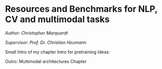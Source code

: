 # Resources and Benchmarks for NLP, CV and multimodal tasks

*Author: Christopher Marquardt*

*Supervisor: Prof. Dr. Christian Heumann*

Small Intro of my chapter
\begin{itemize}
  \item Explain that pre-training is huge part why NLP and CV models perform good
  \item Hint also that combination of both will be rest of the book
\end{itemize}



Intro for pretraining Ideas:
\begin{itemize}
  \item like an athlete. 
  \item Need some base fitness (=pre-training)
  \item Same like in reality pre-training differs between models. 
\end{itemize}

\subsection{Pre-training}
  \subsubsection{Resources for pre-training}
    \begin{itemize}
      \item how does pre-training look for NLP, CV, MML
      \item State and explain 3-4 of the most used resources (maybe add more)
      \item (How much effort to clean pre-training data)
      \item provide resources to find more (papers with code, ...)
      \item availability and size of pre-training for different modalities
        \begin{itemize}
          \item NLP > CV > MML (MML pretty new compared to others)
          \item Most of them not public (not good; Example JFT-300M)
          \item What role does size play (logarithmic)
        \end{itemize}
      \item How has pre-training changed or has it even changed in modalities
        \begin{itemize}
            \item CV: still all train on ImageNet ("Are we done with ImageNet") and poor performance of ObjectNet
            \item use of noisy data; ?quantity > quality?
          \end{itemize}
    \end{itemize}
    
  \subsubsection{Use of resources}
    \begin{itemize}
      \item How pre-training is used in different modalities
        \begin{itemize}
          \item supervised
          \item self-supervised 
        \end{itemize}
        \item State and explain 2 or 3 main used pre-training tasks
          \begin{itemize}
            \item masked approaches
            \item ...
          \end{itemize}
      \end{itemize}
    
\subsection{Fine-tuning}
  \begin{itemize}
    \item why fine-tuning is important
    \item where and how to fine-tune
    \item ... 
  \end{itemize}

\subsection{Benchmarks for modalities}
  \begin{itemize}
    \item Importance of benchmarks
      \begin{itemize}
        \item also need for new ones (like Psych: Flynn Effect)
          \begin{itemize}
            \item do models get better or is it possible that pre-training                         contains already benchmarks (too much crawl; NLP)
          \end{itemize}
        \item Hint that models pre-train on different resources but perform on same benchmarks (good or bad)
        \end{itemize}
      \item different tasks for benchmarks
        \begin{itemize}
          \item state most important ones also give infor to find ohters (example: papers with code)
          \item Hint that it's most of the time reduction to classification tasks (like is this next sentences)
          \item Semantic of produced sentences often not nice
        \end{itemize}
  \end{itemize}


Outro: Multimodal architectures Chapter


